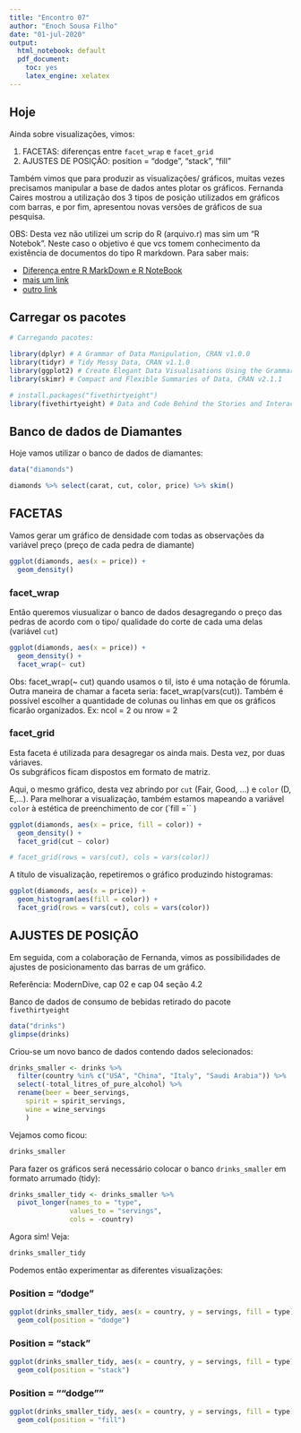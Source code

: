 ```yaml
---
title: "Encontro 07"
author: "Enoch Sousa Filho"
date: "01-jul-2020"
output:
  html_notebook: default
  pdf_document: 
    toc: yes
    latex_engine: xelatex
---
```



## Hoje  

Ainda sobre visualizações, vimos:  

1. FACETAS: diferenças entre `facet_wrap` e `facet_grid`  
1. AJUSTES DE POSIÇÃO: position = "dodge", "stack", "fill"  

Também vimos que para produzir as visualizações/ gráficos, muitas vezes precisamos manipular a base de dados antes plotar os gráficos. 
Fernanda Caires mostrou a utilização dos 3 tipos de posição utilizados em gráficos com barras, e por fim, apresentou novas versões de gráficos de sua pesquisa.  



OBS: Desta vez não utilizei um scrip do R (arquivo.r) mas sim um "R Notebok". 
Neste caso o objetivo é que vcs tomem conhecimento da existência de documentos do tipo R markdown. Para saber mais:  

+ [Diferença entre R MarkDown e R NoteBook](https://www.it-swarm.dev/pt/r/diferenca-entre-r-markdown-e-r-notebook/832595179/)  
+ [mais um link](http://sillasgonzaga.com/material/curso_visualizacao/apresentacao-de-dados-com-relatorios.html)  
+ [outro link](https://bookdown.org/yihui/rmarkdown/)  



## Carregar os pacotes  
```r

# Carregando pacotes:

library(dplyr) # A Grammar of Data Manipulation, CRAN v1.0.0
library(tidyr) # Tidy Messy Data, CRAN v1.1.0
library(ggplot2) # Create Elegant Data Visualisations Using the Grammar of Graphics, CRAN v3.3.2 
library(skimr) # Compact and Flexible Summaries of Data, CRAN v2.1.1

# install.packages("fivethirtyeight")
library(fivethirtyeight) # Data and Code Behind the Stories and Interactives at 'FiveThirtyEight', CRAN v0.5.0 

```



## Banco de dados de Diamantes  

Hoje vamos utilizar o banco de dados de diamantes: 

```r
data("diamonds")
```

```r
diamonds %>% select(carat, cut, color, price) %>% skim()
```


 
## FACETAS 
 
 Vamos gerar um gráfico de densidade com todas as observações da variável preço (preço de cada pedra de diamante)  
```r
ggplot(diamonds, aes(x = price)) +
  geom_density()
```
 
 
### facet_wrap  
 
 Então queremos viusualizar o banco de dados desagregando o preço das pedras de acordo com o tipo/ qualidade do corte de cada uma delas (variável `cut`)  
```r
ggplot(diamonds, aes(x = price)) +
  geom_density() +
  facet_wrap(~ cut)
``` 
 
 Obs: facet_wrap(~ cut) quando usamos o til, isto é uma notação de fórumla. 
 Outra maneira de chamar a faceta seria: facet_wrap(vars(cut)). 
 Também é possível escolher a quantidade de colunas ou linhas em que os gráficos ficarão organizados. Ex: ncol = 2 ou nrow = 2
 

### facet_grid  

Esta faceta é utilizada para desagregar os ainda mais. Desta vez, por duas váriaves.  
Os subgráficos ficam dispostos em formato de matriz.  

Aqui, o mesmo gráfico, desta vez abrindo por `cut` (Fair, Good, ...) e `color` (D, E,...). Para melhorar a visualização, também estamos mapeando a variável `color` à estética de preenchimento de cor (`fill =`` )  

```r

ggplot(diamonds, aes(x = price, fill = color)) +
  geom_density() +
  facet_grid(cut ~ color)

# facet_grid(rows = vars(cut), cols = vars(color))

```


A título de visualização, repetiremos o gráfico produzindo histogramas:  
```r

ggplot(diamonds, aes(x = price)) +
  geom_histogram(aes(fill = color)) +
  facet_grid(rows = vars(cut), cols = vars(color))

```



## AJUSTES DE POSIÇÃO 

Em seguida, com a colaboração de  Fernanda, vimos as possibilidades de  ajustes de posicionamento das barras de um gráfico.   

Referência: ModernDive, cap 02 e cap 04 seção 4.2  

Banco de dados de consumo de bebidas retirado do pacote `fivethirtyeight`  

```r

data("drinks")
glimpse(drinks)

```

Criou-se um novo banco de dados contendo dados selecionados: 

```r

drinks_smaller <- drinks %>% 
  filter(country %in% c("USA", "China", "Italy", "Saudi Arabia")) %>% 
  select(-total_litres_of_pure_alcohol) %>% 
  rename(beer = beer_servings, 
    spirit = spirit_servings, 
    wine = wine_servings
    )

```


Vejamos como ficou:  
```r
drinks_smaller
```


Para fazer os gráficos será necessário colocar o banco `drinks_smaller` em formato arrumado (tidy):  
```r
drinks_smaller_tidy <- drinks_smaller %>% 
  pivot_longer(names_to = "type", 
               values_to = "servings", 
               cols = -country)
```
 

Agora sim! Veja:  
```r

drinks_smaller_tidy

```


Podemos então experimentar as diferentes visualizações: 


### Position = "dodge"  

```r

ggplot(drinks_smaller_tidy, aes(x = country, y = servings, fill = type)) +
  geom_col(position = "dodge")

```


### Position = "stack"  
  
```r

ggplot(drinks_smaller_tidy, aes(x = country, y = servings, fill = type)) +
  geom_col(position = "stack")

```
  


### Position = ""dodge""   

```r
  
ggplot(drinks_smaller_tidy, aes(x = country, y = servings, fill = type)) +
  geom_col(position = "fill")

```


